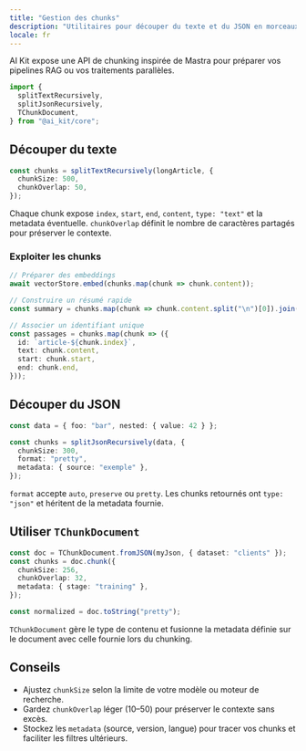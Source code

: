 ```yaml
---
title: "Gestion des chunks"
description: "Utilitaires pour découper du texte et du JSON en morceaux cohérents."
locale: fr
---
```


AI Kit expose une API de chunking inspirée de Mastra pour préparer vos pipelines RAG ou vos traitements parallèles.

```ts
import {
  splitTextRecursively,
  splitJsonRecursively,
  TChunkDocument,
} from "@ai_kit/core";
```

## Découper du texte

```ts
const chunks = splitTextRecursively(longArticle, {
  chunkSize: 500,
  chunkOverlap: 50,
});
```

Chaque chunk expose `index`, `start`, `end`, `content`, `type: "text"` et la metadata éventuelle. `chunkOverlap` définit le nombre de caractères partagés pour préserver le contexte.

### Exploiter les chunks

```ts
// Préparer des embeddings
await vectorStore.embed(chunks.map(chunk => chunk.content));

// Construire un résumé rapide
const summary = chunks.map(chunk => chunk.content.split("\n")[0]).join("\n");

// Associer un identifiant unique
const passages = chunks.map(chunk => ({
  id: `article-${chunk.index}`,
  text: chunk.content,
  start: chunk.start,
  end: chunk.end,
}));
```

## Découper du JSON

```ts
const data = { foo: "bar", nested: { value: 42 } };

const chunks = splitJsonRecursively(data, {
  chunkSize: 300,
  format: "pretty",
  metadata: { source: "exemple" },
});
```

`format` accepte `auto`, `preserve` ou `pretty`. Les chunks retournés ont `type: "json"` et héritent de la metadata fournie.

## Utiliser `TChunkDocument`

```ts
const doc = TChunkDocument.fromJSON(myJson, { dataset: "clients" });
const chunks = doc.chunk({
  chunkSize: 256,
  chunkOverlap: 32,
  metadata: { stage: "training" },
});

const normalized = doc.toString("pretty");
```

`TChunkDocument` gère le type de contenu et fusionne la metadata définie sur le document avec celle fournie lors du chunking.

## Conseils

- Ajustez `chunkSize` selon la limite de votre modèle ou moteur de recherche.
- Gardez `chunkOverlap` léger (10–50) pour préserver le contexte sans excès.
- Stockez les `metadata` (source, version, langue) pour tracer vos chunks et faciliter les filtres ultérieurs.
